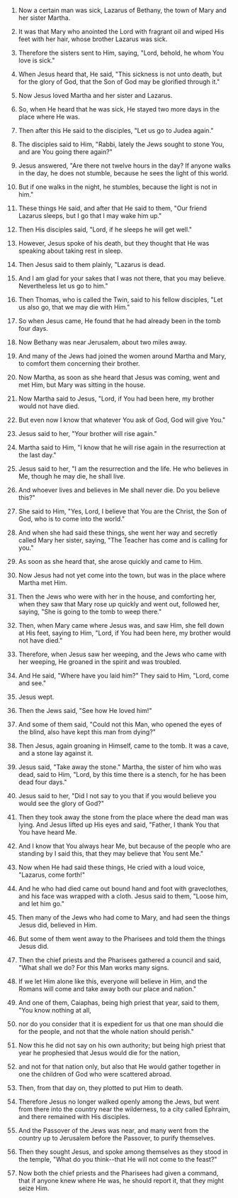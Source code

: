 
1. Now a certain man was sick, Lazarus of Bethany, the town of Mary and her sister Martha.

2. It was that Mary who anointed the Lord with fragrant oil and wiped His feet with her hair, whose brother Lazarus was sick.

3. Therefore the sisters sent to Him, saying, "Lord, behold, he whom You love is sick."

4. When Jesus heard that, He said, "This sickness is not unto death, but for the glory of God, that the Son of God may be glorified through it."

5. Now Jesus loved Martha and her sister and Lazarus.

6. So, when He heard that he was sick, He stayed two more days in the place where He was.

7. Then after this He said to the disciples, "Let us go to Judea again."

8. The disciples said to Him, "Rabbi, lately the Jews sought to stone You, and are You going there again?"

9. Jesus answered, "Are there not twelve hours in the day? If anyone walks in the day, he does not stumble, because he sees the light of this world.

10. But if one walks in the night, he stumbles, because the light is not in him."

11. These things He said, and after that He said to them, "Our friend Lazarus sleeps, but I go that I may wake him up."

12. Then His disciples said, "Lord, if he sleeps he will get well."

13. However, Jesus spoke of his death, but they thought that He was speaking about taking rest in sleep.

14. Then Jesus said to them plainly, "Lazarus is dead.

15. And I am glad for your sakes that I was not there, that you may believe. Nevertheless let us go to him."

16. Then Thomas, who is called the Twin, said to his fellow disciples, "Let us also go, that we may die with Him."

17. So when Jesus came, He found that he had already been in the tomb four days.

18. Now Bethany was near Jerusalem, about two miles away.

19. And many of the Jews had joined the women around Martha and Mary, to comfort them concerning their brother.

20. Now Martha, as soon as she heard that Jesus was coming, went and met Him, but Mary was sitting in the house.

21. Now Martha said to Jesus, "Lord, if You had been here, my brother would not have died.

22. But even now I know that whatever You ask of God, God will give You."

23. Jesus said to her, "Your brother will rise again."

24. Martha said to Him, "I know that he will rise again in the resurrection at the last day."

25. Jesus said to her, "I am the resurrection and the life. He who believes in Me, though he may die, he shall live.

26. And whoever lives and believes in Me shall never die. Do you believe this?"

27. She said to Him, "Yes, Lord, I believe that You are the Christ, the Son of God, who is to come into the world."

28. And when she had said these things, she went her way and secretly called Mary her sister, saying, "The Teacher has come and is calling for you."

29. As soon as she heard that, she arose quickly and came to Him.

30. Now Jesus had not yet come into the town, but was in the place where Martha met Him.

31. Then the Jews who were with her in the house, and comforting her, when they saw that Mary rose up quickly and went out, followed her, saying, "She is going to the tomb to weep there."

32. Then, when Mary came where Jesus was, and saw Him, she fell down at His feet, saying to Him, "Lord, if You had been here, my brother would not have died."

33. Therefore, when Jesus saw her weeping, and the Jews who came with her weeping, He groaned in the spirit and was troubled.

34. And He said, "Where have you laid him?" They said to Him, "Lord, come and see."

35. Jesus wept.

36. Then the Jews said, "See how He loved him!"

37. And some of them said, "Could not this Man, who opened the eyes of the blind, also have kept this man from dying?"

38. Then Jesus, again groaning in Himself, came to the tomb. It was a cave, and a stone lay against it.

39. Jesus said, "Take away the stone." Martha, the sister of him who was dead, said to Him, "Lord, by this time there is a stench, for he has been dead four days."

40. Jesus said to her, "Did I not say to you that if you would believe you would see the glory of God?"

41. Then they took away the stone from the place where the dead man was lying. And Jesus lifted up His eyes and said, "Father, I thank You that You have heard Me.

42. And I know that You always hear Me, but because of the people who are standing by I said this, that they may believe that You sent Me."

43. Now when He had said these things, He cried with a loud voice, "Lazarus, come forth!"

44. And he who had died came out bound hand and foot with graveclothes, and his face was wrapped with a cloth. Jesus said to them, "Loose him, and let him go."

45. Then many of the Jews who had come to Mary, and had seen the things Jesus did, believed in Him.

46. But some of them went away to the Pharisees and told them the things Jesus did.

47. Then the chief priests and the Pharisees gathered a council and said, "What shall we do? For this Man works many signs.

48. If we let Him alone like this, everyone will believe in Him, and the Romans will come and take away both our place and nation."

49. And one of them, Caiaphas, being high priest that year, said to them, "You know nothing at all,

50. nor do you consider that it is expedient for us that one man should die for the people, and not that the whole nation should perish."

51. Now this he did not say on his own authority; but being high priest that year he prophesied that Jesus would die for the nation,

52. and not for that nation only, but also that He would gather together in one the children of God who were scattered abroad.

53. Then, from that day on, they plotted to put Him to death.

54. Therefore Jesus no longer walked openly among the Jews, but went from there into the country near the wilderness, to a city called Ephraim, and there remained with His disciples.

55. And the Passover of the Jews was near, and many went from the country up to Jerusalem before the Passover, to purify themselves.

56. Then they sought Jesus, and spoke among themselves as they stood in the temple, "What do you think--that He will not come to the feast?"

57. Now both the chief priests and the Pharisees had given a command, that if anyone knew where He was, he should report it, that they might seize Him.


